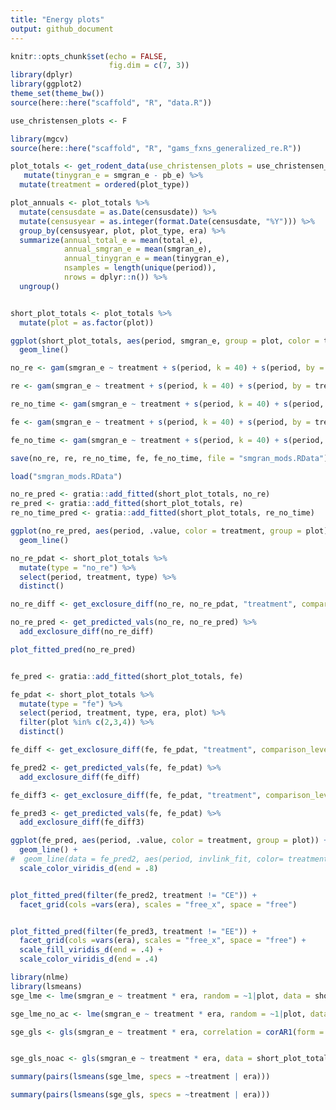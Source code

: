 ```yaml
---
title: "Energy plots"
output: github_document
---
```


```r
knitr::opts_chunk$set(echo = FALSE,
                      fig.dim = c(7, 3))
library(dplyr)
library(ggplot2)
theme_set(theme_bw())
source(here::here("scaffold", "R", "data.R"))
```

```r

use_christensen_plots <- F

library(mgcv)
source(here::here("scaffold", "R", "gams_fxns_generalized_re.R"))

plot_totals <- get_rodent_data(use_christensen_plots = use_christensen_plots, return_plot = T) %>%
   mutate(tinygran_e = smgran_e - pb_e) %>%
  mutate(treatment = ordered(plot_type)) 

plot_annuals <- plot_totals %>%
  mutate(censusdate = as.Date(censusdate)) %>%
  mutate(censusyear = as.integer(format.Date(censusdate, "%Y"))) %>%
  group_by(censusyear, plot, plot_type, era) %>%
  summarize(annual_total_e = mean(total_e),
            annual_smgran_e = mean(smgran_e),
            annual_tinygran_e = mean(tinygran_e),
            nsamples = length(unique(period)),
            nrows = dplyr::n()) %>%
  ungroup() 


short_plot_totals <- plot_totals %>%
  mutate(plot = as.factor(plot))

```


```r

ggplot(short_plot_totals, aes(period, smgran_e, group = plot, color = treatment)) +
  geom_line()

no_re <- gam(smgran_e ~ treatment + s(period, k = 40) + s(period, by = treatment, k = 40), family = "tw", data = short_plot_totals)

re <- gam(smgran_e ~ treatment + s(period, k = 40) + s(period, by = treatment, k = 40) + s(plot, bs = 're', k = 40) + s(period, by = plot, bs = 're',k= 40), family = "tw", data = short_plot_totals)

re_no_time <- gam(smgran_e ~ treatment + s(period, k = 40) + s(period, by = treatment, k = 40) + s(plot, bs = 're'), family = "tw", data = short_plot_totals)

fe <- gam(smgran_e ~ treatment + s(period, k = 40) + s(period, by = treatment, k = 40) + plot + s(period, by = plot), family = "tw", data = short_plot_totals)

fe_no_time <- gam(smgran_e ~ treatment + s(period, k = 40) + s(period, by = treatment, k = 40) + plot, family = "tw", data = short_plot_totals)

save(no_re, re, re_no_time, fe, fe_no_time, file = "smgran_mods.RData")

load("smgran_mods.RData")
```

```r

no_re_pred <- gratia::add_fitted(short_plot_totals, no_re)
re_pred <- gratia::add_fitted(short_plot_totals, re)
re_no_time_pred <- gratia::add_fitted(short_plot_totals, re_no_time)

ggplot(no_re_pred, aes(period, .value, color = treatment, group = plot)) +
  geom_line()

no_re_pdat <- short_plot_totals %>%
  mutate(type = "no_re") %>%
  select(period, treatment, type) %>%
  distinct()

no_re_diff <- get_exclosure_diff(no_re, no_re_pdat, "treatment", comparison_level = 3)

no_re_pred <- get_predicted_vals(no_re, no_re_pred) %>% 
  add_exclosure_diff(no_re_diff)

plot_fitted_pred(no_re_pred)


fe_pred <- gratia::add_fitted(short_plot_totals, fe)

fe_pdat <- short_plot_totals %>%
  mutate(type = "fe") %>%
  select(period, treatment, type, era, plot) %>% 
  filter(plot %in% c(2,3,4)) %>%
  distinct()

fe_diff <- get_exclosure_diff(fe, fe_pdat, "treatment", comparison_level = 3)

fe_pred2 <- get_predicted_vals(fe, fe_pdat) %>% 
  add_exclosure_diff(fe_diff)

fe_diff3 <- get_exclosure_diff(fe, fe_pdat, "treatment", comparison_level = 2)

fe_pred3 <- get_predicted_vals(fe, fe_pdat) %>%
  add_exclosure_diff(fe_diff3)

```

```r

ggplot(fe_pred, aes(period, .value, color = treatment, group = plot)) +
  geom_line() +
#  geom_line(data = fe_pred2, aes(period, invlink_fit, color= treatment), inherit.aes = F, size = 2, alpha = .5) +
  scale_color_viridis_d(end = .8)


plot_fitted_pred(filter(fe_pred2, treatment != "CE")) +
  facet_grid(cols =vars(era), scales = "free_x", space = "free")


plot_fitted_pred(filter(fe_pred3, treatment != "EE")) +
  facet_grid(cols =vars(era), scales = "free_x", space = "free") +
  scale_fill_viridis_d(end = .4) +
  scale_color_viridis_d(end = .4)

```

```r

library(nlme)
library(lsmeans)
sge_lme <- lme(smgran_e ~ treatment * era, random = ~1|plot, data = short_plot_totals, correlation = corAR1(form = ~period|plot))

sge_lme_no_ac <- lme(smgran_e ~ treatment * era, random = ~1|plot, data = short_plot_totals)

sge_gls <- gls(smgran_e ~ treatment * era, correlation = corAR1(form = ~period|plot), data = short_plot_totals)


sge_gls_noac <- gls(smgran_e ~ treatment * era, data = short_plot_totals)

summary(pairs(lsmeans(sge_lme, specs = ~treatment | era)))

summary(pairs(lsmeans(sge_gls, specs = ~treatment | era)))

```